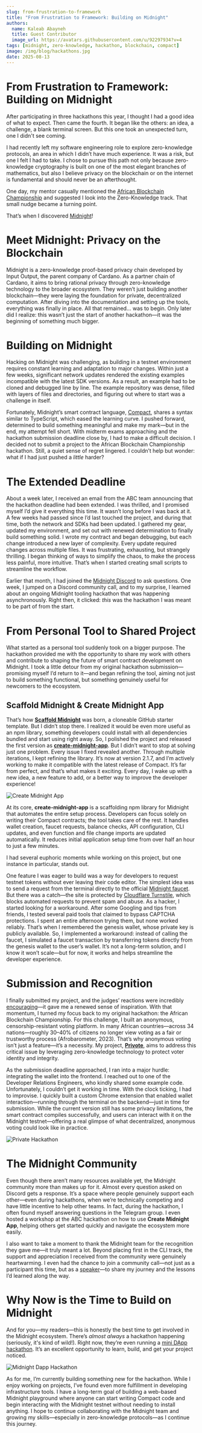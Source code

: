 ```yaml
---
slug: from-frustration-to-framework
title: "From Frustration to Framework: Building on Midnight"
authors:
  name: Kaleab Abayneh
  title: Guest Contributor
  image_url: https://avatars.githubusercontent.com/u/92297934?v=4
tags: [midnight, zero-knowledge, hackathon, blockchain, compact]
image: /img/blog/hackathons.jpg
date: 2025-08-13
---
```


# From Frustration to Framework: Building on Midnight

After participating in three hackathons this year, I thought I had a good idea of what to expect. Then came the fourth. It began like the others: an idea, a challenge, a blank terminal screen. But this one took an unexpected turn, one I didn't see coming.

I had recently left my software engineering role to explore zero-knowledge protocols, an area in which I didn’t have much experience. It was a risk, but one I felt I had to take. I chose to pursue this path not only because zero-knowledge cryptography is built on one of the most elegant branches of mathematics, but also I believe privacy on the blockchain or on the internet is fundamental and should never be an afterthought.


One day, my mentor casually mentioned the [African Blockchain Championship](https://www.africanblockchamp.com/) and suggested I look into the Zero-Knowledge track. That small nudge became a turning point.

That’s when I discovered [Midnight](https://midnight.network/)!


# Meet Midnight: Privacy on the Blockchain

Midnight is a zero-knowledge proof-based privacy chain developed by Input Output, the parent company of Cardano. As a partner chain of Cardano, it aims to bring rational privacy through zero-knowledge technology to the broader ecosystem. They weren’t just building another blockchain—they were laying the foundation for private, decentralized computation. After diving into the documentation and setting up the tools, everything was finally in place. All that remained… was to begin. Only later did I realize: this wasn’t just the start of another hackathon—it was the beginning of something much bigger.

# Building on Midnight

Hacking on Midnight was challenging, as building in a testnet environment requires constant learning and adaptation to major changes. Within just a few weeks, significant network updates rendered the existing examples incompatible with the latest SDK versions. As a result, an example had to be cloned and debugged line by line. The example repository was dense, filled with layers of files and directories, and figuring out where to start was a challenge in itself.

Fortunately, Midnight’s smart contract language, [Compact](https://docs.midnight.network/develop/reference/compact/), shares a syntax similar to TypeScript, which eased the learning curve. I pushed forward, determined to build something meaningful and make my mark—but in the end, my attempt fell short. With midterm exams approaching and the hackathon submission deadline close by, I had to make a difficult decision. I decided not to submit a project to the African Blockchain Championship hackathon. Still, a quiet sense of regret lingered. I couldn’t help but wonder: what if I had just pushed a *little* harder?

# The Extended Deadline

About a week later, I received an email from the ABC team announcing that the hackathon deadline had been extended. I was thrilled, and I promised myself I’d give it everything this time. It wasn’t long before I was back at it. A few weeks had passed since I’d last touched the project, and during that time, both the network and SDKs had been updated. I gathered my gear, updated my environment, and set out with renewed determination to finally build something solid. I wrote my contract and began debugging, but each change introduced a new layer of complexity. Every update required changes across multiple files. It was frustrating, exhausting, but strangely thrilling. I began thinking of ways to simplify the chaos, to make the process less painful, more intuitive. That’s when I started creating small scripts to streamline the workflow.

Earlier that month, I had joined the [Midnight Discord](https://discord.com/invite/midnightnetwork) to ask questions. One week, I jumped on a Discord community call, and to my surprise, I learned about an ongoing Midnight tooling hackathon that was happening asynchronously. Right then, it clicked: *this* was the hackathon I was meant to be part of from the start.

# From Personal Tool to Shared Project

What started as a personal tool suddenly took on a bigger purpose. The hackathon provided me with the opportunity to share my work with others and contribute to shaping the future of smart contract development on Midnight. I took a little detour from my original hackathon submission—promising myself I’d return to it—and began refining the tool, aiming not just to build something functional, but something genuinely useful for newcomers to the ecosystem.

## Scaffold Midnight & Create Midnight App

That’s how [**Scaffold Midnight**](http://github.com/kaleababayneh/scaffold-midnight) was born, a cloneable GitHub starter template. But I didn’t stop there. I realized it would be even more useful as an npm library, something developers could install with all dependencies bundled and start using right away. So, I polished the project and released the first version as [**create-midnight-app**](https://www.npmjs.com/package/create-midnight-app). But I didn’t want to stop at solving just one problem. Every issue I fixed revealed another. Through multiple iterations, I kept refining the library. It’s now at version 2.1.7, and I’m actively working to make it compatible with the latest release of Compact. It’s far from perfect, and that’s what makes it exciting. Every day, I wake up with a new idea, a new feature to add, or a better way to improve the developer experience!

![Create Midnight App](https://ibin.co/8rMdmI75JRDl.png)

At its core, **create-midnight-app** is a scaffolding npm library for Midnight that automates the entire setup process. Developers can focus solely on writing their Compact contracts; the tool takes care of the rest. It handles wallet creation, faucet requests, balance checks, API configuration, CLI updates, and even function and file change imports are updated automatically. It reduces initial application setup time from over half an hour to just a few minutes.

I had several euphoric moments while working on this project, but one instance in particular, stands out. 

One feature I was eager to build was a way for developers to request testnet tokens without ever leaving their code editor. The simplest idea was to send a request from the terminal directly to the official [Midnight faucet](%20https://midnight.network/test-faucet). But there was a catch—the site is protected by [Cloudflare Turnstile](https://www.cloudflare.com/application-services/products/turnstile/), which blocks automated requests to prevent spam and abuse. As a hacker, I started looking for a workaround. After some Googling and tips from friends, I tested several paid tools that claimed to bypass CAPTCHA protections. I spent an entire afternoon trying them, but none worked reliably. That’s when I remembered the genesis wallet, whose private key is publicly available. So, I implemented a workaround: instead of calling the faucet, I simulated a faucet transaction by transferring tokens directly from the genesis wallet to the user’s wallet. It’s not a long-term solution, and I know it won’t scale—but for now, it works and helps streamline the developer experience.

# Submission and Recognition

I finally submitted my project, and the judges’ reactions were incredibly [encouraging](https://youtu.be/xrCEBIBqS-Y?t=4453)—it gave me a renewed sense of inspiration. With that momentum, I turned my focus back to my original hackathon: the African Blockchain Championship. For this challenge, I built an anonymous, censorship-resistant voting platform. In many African countries—across 34 nations—roughly 30–40% of citizens no longer view voting as a fair or trustworthy process (Afrobarometer, 2023). That’s why anonymous voting isn’t just a feature—it’s a necessity. My project, [**Privote**](https://github.com/kaleababayneh/zkvote-midnight), aims to address this critical issue by leveraging zero-knowledge technology to protect voter identity and integrity.


As the submission deadline approached, I ran into a major hurdle: integrating the wallet into the frontend. I reached out to one of the Developer Relations Engineers, who kindly shared some example code. Unfortunately, I couldn’t get it working in time. With the clock ticking, I had to improvise. I quickly built a custom Chrome extension that enabled wallet interaction—running through the terminal on the backend—just in time for submission. While the current version still has some privacy limitations, the smart contract compiles successfully, and users can interact with it on the Midnight testnet—offering a real glimpse of what decentralized, anonymous voting could look like in practice.

![Private Hackathon](https://ibin.co/8rMho4816dhp.png)
# The Midnight Community

Even though there aren’t many resources available yet, the Midnight community more than makes up for it. Almost every question asked on Discord gets a response. It’s a space where people genuinely support each other—even during hackathons, when we’re technically competing and have little incentive to help other teams. In fact, during the hackathon, I often found myself answering questions in the Telegram group. I even hosted a workshop at the ABC hackathon on how to use **Create Midnight App**, helping others get started quickly and navigate the ecosystem more easily.

I also want to take a moment to thank the Midnight team for the recognition they gave me—it truly meant a lot. Beyond placing first in the CLI track, the support and appreciation I received from the community were genuinely heartwarming. I even had the chance to join a community call—not just as a participant this time, but as a [speaker](https://x.com/MidnightNtwrk/status/1942969613496758398)—to share my journey and the lessons I’d learned along the way.

# Why Now is the Time to Build on Midnight

And for you—my readers—this is honestly the best time to get involved in the Midnight ecosystem. There’s *almost always* a hackathon happening (seriously, it's kind of wild!). Right now, they’re even running a [mini DApp hackathon](https://midnight.network/hackathon/midnight-mini-dapp-hackathon). It’s an excellent opportunity to learn, build, and get your project noticed.

![Midnight Dapp Hackathon](https://ibin.co/8rMcCFquPRqS.png)

As for me, I’m currently building something new for the hackathon. While I enjoy working on projects, I’ve found even more fulfillment in developing infrastructure tools. I have a long-term goal of building a web-based Midnight playground where anyone can start writing Compact code and begin interacting with the Midnight testnet without needing to install anything. I hope to continue collaborating with the Midnight team and growing my skills—especially in zero-knowledge protocols—as I continue this journey.
